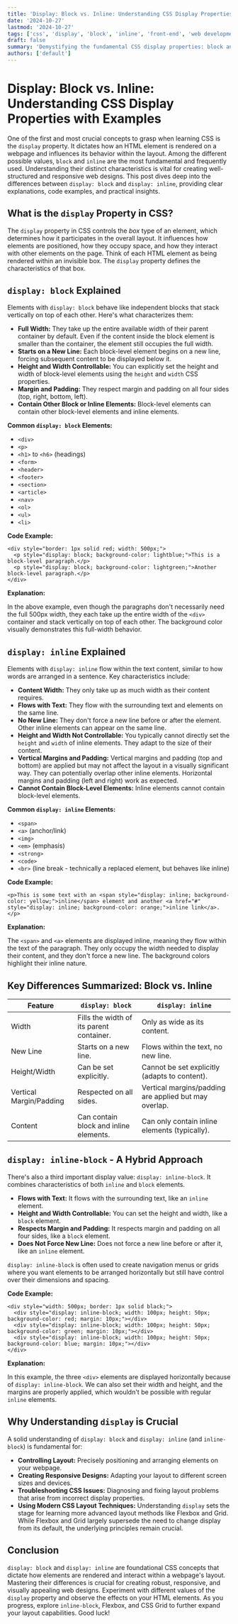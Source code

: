 ```yaml
---
title: 'Display: Block vs. Inline: Understanding CSS Display Properties with Examples'
date: '2024-10-27'
lastmod: '2024-10-27'
tags: ['css', 'display', 'block', 'inline', 'front-end', 'web development', 'layout', 'html']
draft: false
summary: 'Demystifying the fundamental CSS display properties: block and inline. Learn the key differences between them with practical examples and understand how they affect element rendering and layout in HTML.'
authors: ['default']
---
```


# Display: Block vs. Inline: Understanding CSS Display Properties with Examples

One of the first and most crucial concepts to grasp when learning CSS is the `display` property. It dictates how an HTML element is rendered on a webpage and influences its behavior within the layout. Among the different possible values, `block` and `inline` are the most fundamental and frequently used. Understanding their distinct characteristics is vital for creating well-structured and responsive web designs. This post dives deep into the differences between `display: block` and `display: inline`, providing clear explanations, code examples, and practical insights.

## What is the `display` Property in CSS?

The `display` property in CSS controls the _box_ type of an element, which determines how it participates in the overall layout. It influences how elements are positioned, how they occupy space, and how they interact with other elements on the page. Think of each HTML element as being rendered within an invisible box. The `display` property defines the characteristics of that box.

## `display: block` Explained

Elements with `display: block` behave like independent blocks that stack vertically on top of each other. Here's what characterizes them:

- **Full Width:** They take up the entire available width of their parent container by default. Even if the content inside the block element is smaller than the container, the element still occupies the full width.
- **Starts on a New Line:** Each block-level element begins on a new line, forcing subsequent content to be displayed below it.
- **Height and Width Controllable:** You can explicitly set the height and width of block-level elements using the `height` and `width` CSS properties.
- **Margin and Padding:** They respect margin and padding on all four sides (top, right, bottom, left).
- **Contain Other Block or Inline Elements:** Block-level elements can contain other block-level elements and inline elements.

**Common `display: block` Elements:**

- `<div>`
- `<p>`
- `<h1>` to `<h6>` (headings)
- `<form>`
- `<header>`
- `<footer>`
- `<section>`
- `<article>`
- `<nav>`
- `<ol>`
- `<ul>`
- `<li>`

**Code Example:**

```plaintext
<div style="border: 1px solid red; width: 500px;">
  <p style="display: block; background-color: lightblue;">This is a block-level paragraph.</p>
  <p style="display: block; background-color: lightgreen;">Another block-level paragraph.</p>
</div>
```

**Explanation:**

In the above example, even though the paragraphs don't necessarily need the full 500px width, they each take up the entire width of the `<div>` container and stack vertically on top of each other. The background color visually demonstrates this full-width behavior.

## `display: inline` Explained

Elements with `display: inline` flow within the text content, similar to how words are arranged in a sentence. Key characteristics include:

- **Content Width:** They only take up as much width as their content requires.
- **Flows with Text:** They flow with the surrounding text and elements on the same line.
- **No New Line:** They don't force a new line before or after the element. Other inline elements can appear on the same line.
- **Height and Width Not Controllable:** You typically cannot directly set the `height` and `width` of inline elements. They adapt to the size of their content.
- **Vertical Margins and Padding:** Vertical margins and padding (top and bottom) are applied but may not affect the layout in a visually significant way. They can potentially overlap other inline elements. Horizontal margins and padding (left and right) work as expected.
- **Cannot Contain Block-Level Elements:** Inline elements cannot contain block-level elements.

**Common `display: inline` Elements:**

- `<span>`
- `<a>` (anchor/link)
- `<img>`
- `<em>` (emphasis)
- `<strong>`
- `<code>`
- `<br>` (line break - technically a replaced element, but behaves like inline)

**Code Example:**

```plaintext
<p>This is some text with an <span style="display: inline; background-color: yellow;">inline</span> element and another <a href="#" style="display: inline; background-color: orange;">inline link</a>.</p>
```

**Explanation:**

The `<span>` and `<a>` elements are displayed inline, meaning they flow within the text of the paragraph. They only occupy the width needed to display their content, and they don't force a new line. The background colors highlight their inline nature.

## Key Differences Summarized: Block vs. Inline

| Feature                 | `display: block`                         | `display: inline`                                     |
| ----------------------- | ---------------------------------------- | ----------------------------------------------------- |
| Width                   | Fills the width of its parent container. | Only as wide as its content.                          |
| New Line                | Starts on a new line.                    | Flows within the text, no new line.                   |
| Height/Width            | Can be set explicitly.                   | Cannot be set explicitly (adapts to content).         |
| Vertical Margin/Padding | Respected on all sides.                  | Vertical margins/padding are applied but may overlap. |
| Content                 | Can contain block and inline elements.   | Can only contain inline elements (typically).         |

## `display: inline-block` - A Hybrid Approach

There's also a third important display value: `display: inline-block`. It combines characteristics of both `inline` and `block` elements.

- **Flows with Text:** It flows with the surrounding text, like an `inline` element.
- **Height and Width Controllable:** You can set the height and width, like a `block` element.
- **Respects Margin and Padding:** It respects margin and padding on all four sides, like a `block` element.
- **Does Not Force New Line:** Does not force a new line before or after it, like an `inline` element.

`display: inline-block` is often used to create navigation menus or grids where you want elements to be arranged horizontally but still have control over their dimensions and spacing.

**Code Example:**

```plaintext
<div style="width: 500px; border: 1px solid black;">
  <div style="display: inline-block; width: 100px; height: 50px; background-color: red; margin: 10px;"></div>
  <div style="display: inline-block; width: 100px; height: 50px; background-color: green; margin: 10px;"></div>
  <div style="display: inline-block; width: 100px; height: 50px; background-color: blue; margin: 10px;"></div>
</div>
```

**Explanation:**

In this example, the three `<div>` elements are displayed horizontally because of `display: inline-block`. We can also set their width and height, and the margins are properly applied, which wouldn't be possible with regular `inline` elements.

## Why Understanding `display` is Crucial

A solid understanding of `display: block` and `display: inline` (and `inline-block`) is fundamental for:

- **Controlling Layout:** Precisely positioning and arranging elements on your webpage.
- **Creating Responsive Designs:** Adapting your layout to different screen sizes and devices.
- **Troubleshooting CSS Issues:** Diagnosing and fixing layout problems that arise from incorrect display properties.
- **Using Modern CSS Layout Techniques:** Understanding `display` sets the stage for learning more advanced layout methods like Flexbox and Grid. While Flexbox and Grid largely supersede the need to change display from its default, the underlying principles remain crucial.

## Conclusion

`display: block` and `display: inline` are foundational CSS concepts that dictate how elements are rendered and interact within a webpage's layout. Mastering their differences is crucial for creating robust, responsive, and visually appealing web designs. Experiment with different values of the `display` property and observe the effects on your HTML elements. As you progress, explore `inline-block`, Flexbox, and CSS Grid to further expand your layout capabilities. Good luck!
